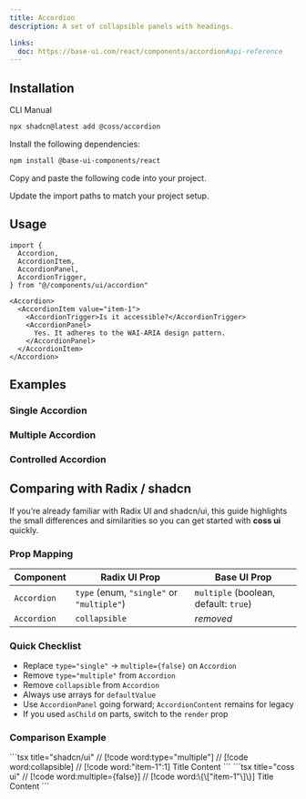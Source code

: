 ```yaml
---
title: Accordion
description: A set of collapsible panels with headings.

links:
  doc: https://base-ui.com/react/components/accordion#api-reference
---
```


<ComponentPreview
  name="accordion-demo"
  className="[&_.preview>[data-orientation=vertical]]:sm:max-w-[80%] **:[.preview]:min-h-[400px]"
  align="start"
/>

## Installation

<CodeTabs>

<TabsList>
  <TabsTab value="cli">CLI</TabsTab>
  <TabsTab value="manual">Manual</TabsTab>
</TabsList>

<TabsPanel value="cli">

```bash
npx shadcn@latest add @coss/accordion
```

</TabsPanel>

<TabsPanel value="manual">

<Steps>

<Step>Install the following dependencies:</Step>

```bash
npm install @base-ui-components/react
```

<Step>Copy and paste the following code into your project.</Step>

<ComponentSource name="accordion" title="components/ui/accordion.tsx" />

<Step>Update the import paths to match your project setup.</Step>

</Steps>

</TabsPanel>

</CodeTabs>

## Usage

```tsx
import {
  Accordion,
  AccordionItem,
  AccordionPanel,
  AccordionTrigger,
} from "@/components/ui/accordion"
```

```tsx
<Accordion>
  <AccordionItem value="item-1">
    <AccordionTrigger>Is it accessible?</AccordionTrigger>
    <AccordionPanel>
      Yes. It adheres to the WAI-ARIA design pattern.
    </AccordionPanel>
  </AccordionItem>
</Accordion>
```

## Examples

### Single Accordion

<ComponentPreview
  name="accordion-single"
  className="[&_.preview>[data-orientation=vertical]]:sm:max-w-[80%] **:[.preview]:min-h-[400px]"
  align="start"
/>

### Multiple Accordion

<ComponentPreview
  name="accordion-multiple"
  className="[&_.preview>[data-orientation=vertical]]:sm:max-w-[80%] **:[.preview]:min-h-[400px]"
  align="start"
/>

### Controlled Accordion

<ComponentPreview
  name="accordion-controlled"
  className="[&_.preview>[data-orientation=vertical]]:sm:max-w-[80%] **:[.preview]:min-h-[400px]"
  align="start"
/>

## Comparing with Radix / shadcn

If you’re already familiar with Radix UI and shadcn/ui, this guide highlights the small differences and similarities so you can get started with **coss ui** quickly.

### Prop Mapping

| Component   | Radix UI Prop                             | Base UI Prop                          |
| ----------- | ----------------------------------------- | ------------------------------------- |
| `Accordion` | `type` (enum, `"single"` or `"multiple"`) | `multiple` (boolean, default: `true`) |
| `Accordion` | `collapsible`                             | _removed_                             |

### Quick Checklist

- Replace `type="single"` → `multiple={false}` on `Accordion`
- Remove `type="multiple"` from `Accordion`
- Remove `collapsible` from `Accordion`
- Always use arrays for `defaultValue`
- Use `AccordionPanel` going forward; `AccordionContent` remains for legacy
- If you used `asChild` on parts, switch to the `render` prop

### Comparison Example

<span data-lib="radix-ui">
```tsx title="shadcn/ui"
// [!code word:type="multiple"]
// [!code word:collapsible]
// [!code word:"item-1":1]
<Accordion type="multiple" collapsible defaultValue="item-1">
  <AccordionItem value="item-1">
    <AccordionTrigger>Title</AccordionTrigger>
    <AccordionContent>Content</AccordionContent>
  </AccordionItem>
</Accordion>
```
</span>

<span data-lib="base-ui">
```tsx title="coss ui"
// [!code word:multiple={false}]
// [!code word:\{\["item-1"\]\}]
<Accordion multiple={false} defaultValue={["item-1"]}>
  <AccordionItem value="item-1">
    <AccordionTrigger>Title</AccordionTrigger>
    <AccordionPanel>Content</AccordionPanel>
  </AccordionItem>
</Accordion>
```
</span>
